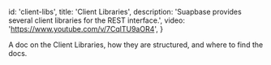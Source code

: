 
  id: 'client-libs',
  title: 'Client Libraries',
  description: 'Suapbase provides several client libraries for the REST interface.',
  video: 'https://www.youtube.com/v/7CqlTU9aOR4',
}

A doc on the Client Libraries, how they are structured, and where to find the docs.



